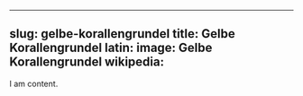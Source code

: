 
---
slug: gelbe-korallengrundel
title: Gelbe Korallengrundel
latin:
image: Gelbe Korallengrundel
wikipedia: 
---

I am content.

